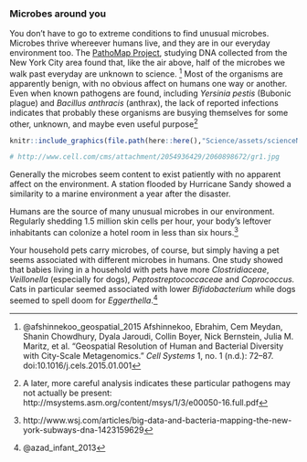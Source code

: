 ### Microbes around you


You don't have to go to extreme conditions to find unusual microbes. Microbes thrive whereever humans live, and they are in our everyday environment too. The [PathoMap Project](http://www.pathomap.org/), studying DNA collected from the New York City area found that, like the air above, half of the microbes we walk past everyday are unknown to science. ^[@afshinnekoo_geospatial_2015  Afshinnekoo, Ebrahim, Cem Meydan, Shanin Chowdhury, Dyala Jaroudi, Collin Boyer, Nick Bernstein, Julia M. Maritz, et al. “Geospatial Resolution of Human and Bacterial Diversity with City-Scale Metagenomics.” *Cell Systems* 1, no. 1 (n.d.): 72–87. doi:10.1016/j.cels.2015.01.001] Most of the organisms are apparently benign, with no obvious affect on humans one way or another. Even when known pathogens are found, including _Yersinia pestis_ (Bubonic plague) and _Bacillus anthracis_ (anthrax), the lack of reported infections indicates that probably these organisms are busying themselves for some other, unknown, and maybe even useful purpose^[A later, more careful analysis indicates these particular pathogens may not actually be present: http://msystems.asm.org/content/msys/1/3/e00050-16.full.pdf]

```r
knitr::include_graphics(file.path(here::here(),"Science/assets/scienceNYCSubway.jpg"))

# http://www.cell.com/cms/attachment/2054936429/2060898672/gr1.jpg

```



Generally the microbes seem content to exist patiently with no apparent affect on the environment. A station flooded by Hurricane Sandy showed a similarity to a marine environment a year after the disaster.

Humans are the source of many unusual microbes in our environment. Regularly shedding 1.5 million skin cells per hour, your body's leftover inhabitants can colonize a hotel room in less than six hours.^[http://www.wsj.com/articles/big-data-and-bacteria-mapping-the-new-york-subways-dna-1423159629]

Your household pets carry microbes, of course, but simply having a pet seems associated with different microbes in humans.  One study showed that babies living in a household with pets have more _Clostridiaceae_, _Veillonella_ (especially for dogs), _Peptostreptococcaceae_ and _Coprococcus._ Cats in particular seemed associated with lower _Bifidobacterium_ while dogs seemed to spell doom for _Eggerthella_.^[@azad_infant_2013]

